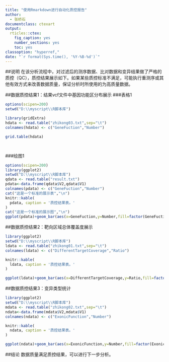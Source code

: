 ```yaml
---
title: "使用Rmarkdown进行自动化质控报告"
author:
  - 张桥石
documentclass: ctexart
output:
  rticles::ctex:
    fig_caption: yes
    number_sections: yes
    toc: yes
classoption: "hyperref,"
date: "`r format(Sys.time(), '%Y-%B-%d')`"
---
```





##说明
在该分析流程中，对过滤后的测序数据、比对数据和变异结果做了严格的质控（QC），质控结果展示如下。如果某些质控标准不满足，可能执行重测序或其他有效方式来改善数据质量，保证分析时所使用的为高质量数据。

##数据质控结果1：结果vcf文件中基因功能区分布展示
###表格1
```r
options(scipen=200)
setwd("D:\\myscript\\R脚本库")

library(gridExtra) 
hdata <- read.table("zhikong03.txt",sep="\t")
colnames(hdata) <- c("GeneFuction","Number")

grid.table(hdata)




```


###绘图1
```r
options(scipen=200)
library(ggplot2)
setwd("D:\\myscript\\R脚本库")
qdata <- read.table("result.txt")
pdata<-data.frame(qdata$V2,qdata$V1)
colnames(pdata) <- c("GeneFuction","Number")
cat("这是一个标准的展示表","\n")
knitr::kable(
  pdata, caption = '质控结果表。'
)
cat("这是一个标准的展示图","\n")
ggplot(pdata)+geom_bar(aes(x=GeneFuction,y=Number,fill=factor(GeneFuction)),stat= 'identity', position = 'stack')+theme_bw()+labs(title="Quaityresult1")+theme(axis.text.x = element_text(size = 10,color = "black", face = "bold", vjust = 1, hjust = 1,angle=90),plot.margin=unit(c(0.2,0.2,0.2,0.2),"inches"))+geom_text(aes(x=GeneFuction,y=Number,label=Number),position=position_dodge(1.2),vjust = 0)

```


##数据质控结果2：靶向区域总体覆盖度展示
```r
library(ggplot2)
setwd("D:\\myscript\\R脚本库")
ldata <- read.table("zhikong01.txt",sep="\t")
colnames(ldata) <- c("DifferentTargetCoverage","Ratio")

knitr::kable(
  ldata, caption = '质控结果表。'
)

ggplot(ldata)+geom_bar(aes(x=DifferentTargetCoverage,y=Ratio,fill=factor(DifferentTargetCoverage)),stat= 'identity', position = 'stack')+theme_bw()+labs(title="Quaityresult2")+geom_text(aes(x=DifferentTargetCoverage,y=Ratio,label=Ratio),position=position_dodge(0.8),vjust = 0)+theme(axis.text.x = element_text(size = 10,color = "black", face = "bold", vjust = 1, hjust = 1,angle=90),axis.text.y = element_text(size = 10,color = "black", face = "bold", vjust = 1, hjust = 1),plot.margin=unit(c(0.2,0.2,0.2,0.2),"inches"))+ guides(fill=FALSE)+coord_flip()

```

##数据质控结果3：变异类型统计
```r
library(ggplot2)
setwd("D:\\myscript\\R脚本库")
mdata <- read.table("zhikong02.txt",sep="\t")
ndata<-data.frame(mdata$V2,mdata$V1)
colnames(ndata) <- c("ExonicFunction","Number")

knitr::kable(
  ndata, caption = '质控结果表。'
)

ggplot(ndata)+geom_bar(aes(x=ExonicFunction,y=Number,fill=factor(ExonicFunction)),stat= 'identity', position = 'stack')+theme_bw()+labs(title="Quaityresult3")+geom_text(aes(x=ExonicFunction,y=Number,label=Number),position=position_dodge(1.2),vjust = 0)+theme(axis.text.x = element_text(size = 8,color = "black", face = "bold", vjust = 1, hjust = 1,angle=90))

```






##结论
  数据质量满足质控结果，可以进行下一步分析。
